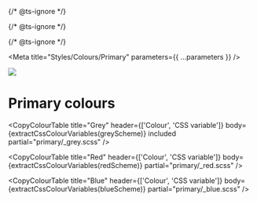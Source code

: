 
{/* @ts-ignore */}

{/* @ts-ignore */}

{/* @ts-ignore */}

<Meta title="Styles/Colours/Primary" parameters={{ ...parameters }} />

![](https://graphics.thomsonreuters.com/style-assets/images/logos/reuters-graphics-logo/svg/graphics-logo-color-dark.svg)

# Primary colours

<CopyColourTable
  title="Grey"
  header={['Colour', 'CSS variable']}
  body={extractCssColourVariables(greyScheme)}
  included
  partial="primary/_grey.scss"
/>

<CopyColourTable
  title="Red"
  header={['Colour', 'CSS variable']}
  body={extractCssColourVariables(redScheme)}
  partial="primary/_red.scss"
/>

<CopyColourTable
  title="Blue"
  header={['Colour', 'CSS variable']}
  body={extractCssColourVariables(blueScheme)}
  partial="primary/_blue.scss"
/>
